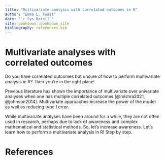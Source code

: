 ```yaml
--- 
title: "Multivariate analysis with correlated outcomes in R"
author: "Emma L. Twait"
date: "`r Sys.Date()`"
site: bookdown::bookdown_site
bibliography: references.bib
---
```


# Multivariate analyses with correlated outcomes
Do you have correlated outcomes but unsure of how to perform multivariate analysis in R? Then you’re in the right place!

Previous literature has shown the importance of multivariate over univariate analyses when one has multiple correlated outcomes [@mishra2021, @johnson2014]. Multivariate approaches increase the power of the model as well as reducing type I error.

While multivariate analyses have been around for a while, they are not often used in research, perhaps due to lack of awareness and complex mathematical and statistical methods. So, let’s increase awareness. Let’s learn how to perform a multivariate analysis in R! Step by step.

# References


